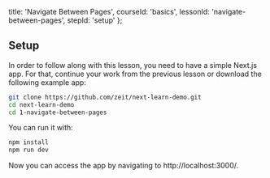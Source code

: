 
  title: 'Navigate Between Pages',
  courseId: 'basics',
  lessonId: 'navigate-between-pages',
  stepId: 'setup'
};

## Setup

In order to follow along with this lesson, you need to have a simple Next.js app. For that, continue your work from the previous lesson or download the following example app:

```bash
git clone https://github.com/zeit/next-learn-demo.git
cd next-learn-demo
cd 1-navigate-between-pages
```

You can run it with:

```bash
npm install
npm run dev
```

Now you can access the app by navigating to http://localhost:3000/.

